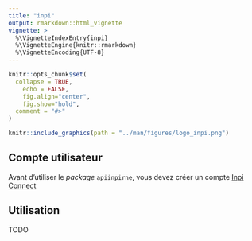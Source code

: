 ```yaml
---
title: "inpi"
output: rmarkdown::html_vignette
vignette: >
  %\VignetteIndexEntry{inpi}
  %\VignetteEngine{knitr::rmarkdown}
  %\VignetteEncoding{UTF-8}
---
```


```r
knitr::opts_chunk$set(
  collapse = TRUE,
	echo = FALSE,
	fig.align="center",
	fig.show="hold",
  comment = "#>"
)
```

```r
knitr::include_graphics(path = "../man/figures/logo_inpi.png")
```

## Compte utilisateur

Avant d'utiliser le *package* `apiinpirne`, vous devez créer un compte
[Inpi Connect](https://data.inpi.fr/register){target="_blank"}

## Utilisation

TODO
